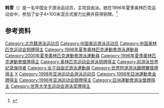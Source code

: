{{Infobox sportsperson
| name           = 韩雪
|show-medals=yes
|medaltemplates={{MedalSport | 女子[[游泳|游泳]]}}
{{MedalCountry | {{CHN}} }}
{{MedalCompetition|[[奥林匹克运动会|奥林匹克运动会]]}}
{{MedalBronze | [[1996年夏季奥林匹克运动会|1996年 亚特兰大]] |[[1996年夏季奧林匹克運動會游泳比賽|4×100米混合式接力]]}}
}}

'''韩雪'''（{{bd|1981年|||}}）是一名中国女子游泳运动员，主攻自由泳。她在1996年夏季奥林匹克运动会中，参加了女子4×100米混合式接力比赛并获得铜牌。<ref name=sref>{{cite web |title=Han Xue |publisher=Sports-Reference |url=http://www.sports-reference.com/olympics/athletes/ha/han-xue-1.html |accessdate=23 March 2011 |archive-date=2012-11-05 |archive-url=https://web.archive.org/web/20121105094850/http://www.sports-reference.com/olympics/athletes/ha/han-xue-1.html |dead-url=no }}</ref>

==参考资料==
{{Reflist}}

{{DEFAULTSORT:Han Xue}}
[[Category:北京籍游泳运动员|Category:北京籍游泳运动员]]
[[Category:中国奥运游泳运动员|Category:中国奥运游泳运动员]]
[[Category:中国奥林匹克运动会铜牌得主|Category:中国奥林匹克运动会铜牌得主]]
[[Category:1996年夏季奧林匹克運動會游泳運動員|Category:1996年夏季奧林匹克運動會游泳運動員]]
[[Category:2000年夏季奧林匹克運動會游泳運動員|Category:2000年夏季奧林匹克運動會游泳運動員]]
[[Category:1996年夏季奧林匹克運動會獎牌得主|Category:1996年夏季奧林匹克運動會獎牌得主]]
[[Category:奥林匹克运动会游泳铜牌得主|Category:奥林匹克运动会游泳铜牌得主]]
[[Category:前游泳世界纪录保持者|Category:前游泳世界纪录保持者]]
[[Category:女子自由式游泳運動員|Category:女子自由式游泳運動員]]
[[Category:世界短道游泳錦標賽獎牌得主|Category:世界短道游泳錦標賽獎牌得主]]
[[Category:韩姓|X]]
[[Category:1998年亚洲运动会游泳运动员|Category:1998年亚洲运动会游泳运动员]]
[[Category:1998年亞洲運動會金牌得主|Category:1998年亞洲運動會金牌得主]]
[[Category:1998年亚洲运动会银牌得主|Category:1998年亚洲运动会银牌得主]]
[[Category:亞洲運動會游泳獎牌得主|Category:亞洲運動會游泳獎牌得主]]
[[Category:世界大学生运动会游泳奖牌得主|Category:世界大学生运动会游泳奖牌得主]]